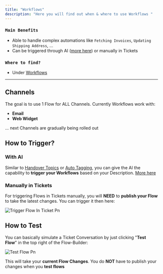 ```yaml
---
title: "Workflows"
description: "Here you will find out when & where to use Workflows "
---
```


### `Main Benefits`

- Able to handle complex automations like `Fetching Invoices`, `Updating Shipping Address`, ...
- Can be triggered through AI ([more here](/ai/using-workflows)) or manually in Tickets

### `Where to find?`

- Under [Workflows](https://armin.cx/app_/workflows)

---

## Channels

The goal is to use 1 Flow for ALL Channels. Currently Workflows work with:

- **Email**
- **Web Widget**

... next Channels are gradually being rolled out

## How to Trigger?

### With AI

Similar to [Handover Topics](/ai/handover-topics) or [Auto Tagging](/ai/auto-tagging), you can give the AI the capability to **trigger your Workflows** based on your Description. [More here](/ai/using-workflows)

### Manually in Tickets

For triggering Flows in Tickets manually, you will **NEED** to **publish your Flow** to take the latest changes. You can trigger it then here:

![Trigger Flow In Ticket Pn](/images/trigger_flow_in_ticket.png)

## How to Test

You can basically simulate a Ticket Conversation by just clicking "**Test Flow**" in the top right of the Flow-Builder:

![Test Flow Pn](/images/test_flow.png)

This will take your **current Flow Changes**. You do **NOT** have to publish your changes when you **test flows**